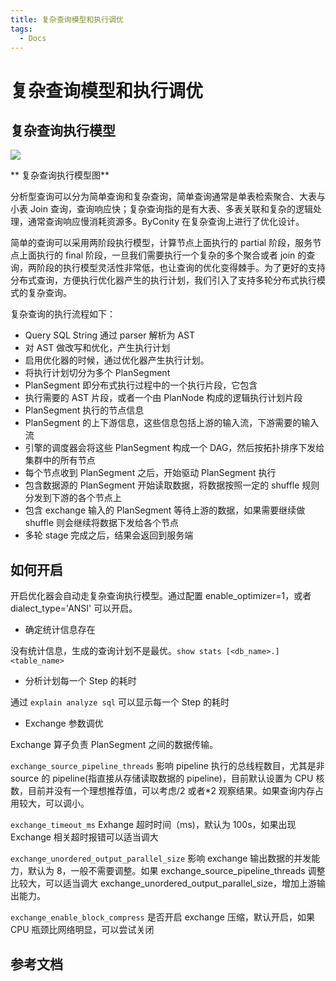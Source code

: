 ```yaml
---
title: 复杂查询模型和执行调优
tags:
  - Docs
---
```


# 复杂查询模型和执行调优

## 复杂查询执行模型

![](./assets/复杂查询模型和执行调优/boxcnUIHT3GY66QcCm0sXdVUrxc.png)

** 复杂查询执行模型图**

分析型查询可以分为简单查询和复杂查询，简单查询通常是单表检索聚合、大表与小表 Join 查询，查询响应快；复杂查询指的是有大表、多表关联和复杂的逻辑处理，通常查询响应慢消耗资源多。ByConity 在复杂查询上进行了优化设计。

简单的查询可以采用两阶段执行模型，计算节点上面执行的 partial 阶段，服务节点上面执行的 final 阶段，一旦我们需要执行一个复杂的多个聚合或者 join 的查询，两阶段的执行模型灵活性非常低，也让查询的优化变得棘手。为了更好的支持分布式查询，方便执行优化器产生的执行计划，我们引入了支持多轮分布式执行模式的复杂查询。

复杂查询的执行流程如下：

- Query SQL String 通过 parser 解析为 AST
- 对 AST 做改写和优化，产生执行计划
- 启用优化器的时候，通过优化器产生执行计划。
- 将执行计划切分为多个 PlanSegment
- PlanSegment 即分布式执行过程中的一个执行片段，它包含
- 执行需要的 AST 片段，或者一个由 PlanNode 构成的逻辑执行计划片段
- PlanSegment 执行的节点信息
- PlanSegment 的上下游信息，这些信息包括上游的输入流，下游需要的输入流
- 引擎的调度器会将这些 PlanSegment 构成一个 DAG，然后按拓扑排序下发给集群中的所有节点
- 每个节点收到 PlanSegment 之后，开始驱动 PlanSegment 执行
- 包含数据源的 PlanSegment 开始读取数据，将数据按照一定的 shuffle 规则分发到下游的各个节点上
- 包含 exchange 输入的 PlanSegment 等待上游的数据，如果需要继续做 shuffle 则会继续将数据下发给各个节点
- 多轮 stage 完成之后，结果会返回到服务端

## 如何开启

开启优化器会自动走复杂查询执行模型。通过配置 enable_optimizer=1，或者 dialect_type='ANSI' 可以开启。

- 确定统计信息存在

没有统计信息，生成的查询计划不是最优。`show stats [<db_name>.]<table_name>`

- 分析计划每一个 Step 的耗时

通过 `explain analyze sql` 可以显示每一个 Step 的耗时

- Exchange 参数调优

Exchange 算子负责 PlanSegment 之间的数据传输。

`exchange_source_pipeline_threads` 影响 pipeline 执行的总线程数目，尤其是非 source 的 pipeline(指直接从存储读取数据的 pipeline)，目前默认设置为 CPU 核数，目前并没有一个理想推荐值，可以考虑/2 或者\*2 观察结果。如果查询内存占用较大，可以调小。

`exchange_timeout_ms` Exhange 超时时间（ms)，默认为 100s，如果出现 Exchange 相关超时报错可以适当调大

`exchange_unordered_output_parallel_size` 影响 exchange 输出数据的并发能力，默认为 8，一般不需要调整。如果 exchange_source_pipeline_threads 调整比较大，可以适当调大 exchange_unordered_output_parallel_size，增加上游输出能力。

`exchange_enable_block_compress` 是否开启 exchange 压缩，默认开启，如果 CPU 瓶颈比网络明显，可以尝试关闭

## 参考文档
